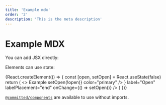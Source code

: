 ```yaml
---
title: 'Example mdx'
order: '2'
description: 'This is the meta description'
---
```



# Example MDX

You can add JSX directly:

<Loader />

Elements can use state:

<Card my={3}>
  <CardContent>
    {React.createElement(() => {
      const [open, setOpen] = React.useState(false)
      return (
        <>
          <FormControl component="fieldset">
            <FormLabel component="legend">Example</FormLabel>
            <FormGroup aria-label="position" row>
              <FormControlLabel
                control={
                  <Checkbox
                    checked={open}
                    onChange={() => setOpen(!open)}
                    color="primary"
                  />
                }
                label="Open"
                labelPlacement="end"
                onChange={() => setOpen()}
              />
            </FormGroup>
          </FormControl>
          <Collapse in={open}>
            <Box p={4}>
              <Loader color="primary" variant={'spin'} size={100} />
            </Box>
          </Collapse>
        </>
      )
    })}
  </CardContent>
</Card>

[`@committed/components`](https://committed.software/components) are available to use without imports.

